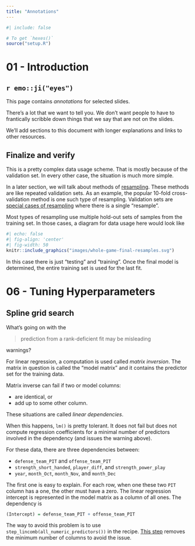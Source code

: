 ```yaml
---
title: "Annotations"
---
```


```r
#| include: false

# To get `hexes()`
source("setup.R")
```

# 01 - Introduction

## `r emo::ji("eyes")`

This page contains _annotations_ for selected slides. 

There's a lot that we want to tell you. We don't want people to have to frantically scribble down things that we say that are not on the slides. 

We'll add sections to this document with longer explanations and links to other resources. 



## Finalize and verify

This is a pretty complex data usage scheme. That is mostly because of the validation set. In every other case, the situation is much more simple.

In a later section, we will talk about methods of [resampling](https://www.tmwr.org/resampling.html). These methods are like repeated validation sets. As an example, the popular 10-fold cross-validation method is one such type of resampling. Validation sets are [special cases of resampling](https://www.tmwr.org/resampling.html#validation) where there is a single "resample". 

Most types of resampling use multiple hold-out sets of samples from the training set. In those cases, a diagram for data usage here would look like 

```r
#| echo: false
#| fig-align: 'center'
#| fig-width: 50
knitr::include_graphics("images/whole-game-final-resamples.svg")
```

In this case there is just "testing" and "training". Once the final model is determined, the entire training set is used for the last fit. 


# 06 - Tuning Hyperparameters

## Spline grid search

What's going on with the 

> prediction from a rank-deficient fit may be misleading

warnings? 

For linear regression, a computation is used called _matrix inversion_. The matrix in question is called the "model matrix" and it contains the predictor set for the training data. 

Matrix inverse can fail if two or model columns: 

 * are identical, or 
 * add up to some other column. 
 
These situations are called _linear dependencies_.  

When this happens, `lm()` is pretty tolerant. It does not fail but does not compute regression coefficients for a minimal number of predictors involved in the dependency (and issues the warning above).

For these data, there are three dependencies between:

 * `defense_team_PIT` and `offense_team_PIT`
 * `strength_short_handed`, `player_diff`, and `strength_power_play`
 * `year`, `month_Oct`, `month_Nov`, and `month_Dec`

The first one is easy to explain. For each row, when one these two `PIT` column has a one, the other must have a zero. The linear regression intercept is represented in the model matrix as a column of all ones. The dependency is 

```r
(Intercept) = defense_team_PIT + offense_team_PIT
```

The way to avoid this problem is to use `step_lincomb(all_numeric_predictors())` in the recipe. [This step](https://recipes.tidymodels.org/reference/step_lincomb.html) removes the minimum number of columns to avoid the issue. 



